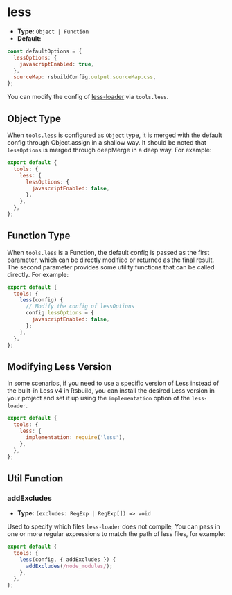 # less

- **Type:** `Object | Function`
- **Default:**

```js
const defaultOptions = {
  lessOptions: {
    javascriptEnabled: true,
  },
  sourceMap: rsbuildConfig.output.sourceMap.css,
};
```

You can modify the config of [less-loader](https://github.com/webpack-contrib/less-loader) via `tools.less`.

## Object Type

When `tools.less` is configured as `Object` type, it is merged with the default config through Object.assign in a shallow way. It should be noted that `lessOptions` is merged through deepMerge in a deep way. For example:

```js
export default {
  tools: {
    less: {
      lessOptions: {
        javascriptEnabled: false,
      },
    },
  },
};
```

## Function Type

When `tools.less` is a Function, the default config is passed as the first parameter, which can be directly modified or returned as the final result. The second parameter provides some utility functions that can be called directly. For example:

```js
export default {
  tools: {
    less(config) {
      // Modify the config of lessOptions
      config.lessOptions = {
        javascriptEnabled: false,
      };
    },
  },
};
```

## Modifying Less Version

In some scenarios, if you need to use a specific version of Less instead of the built-in Less v4 in Rsbuild, you can install the desired Less version in your project and set it up using the `implementation` option of the `less-loader`.

```js
export default {
  tools: {
    less: {
      implementation: require('less'),
    },
  },
};
```

## Util Function

### addExcludes

- **Type:** `(excludes: RegExp | RegExp[]) => void`

Used to specify which files `less-loader` does not compile, You can pass in one or more regular expressions to match the path of less files, for example:

```js
export default {
  tools: {
    less(config, { addExcludes }) {
      addExcludes(/node_modules/);
    },
  },
};
```
